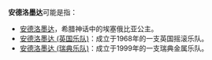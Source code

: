 '''安德洛墨达'''可能是指：
* [[安德洛墨达|安德洛墨达]]，希腊神话中的埃塞俄比亚公主。
* [[安德洛墨达_(英国乐队)|安德洛墨达 (英国乐队)]]：成立于1968年的一支英国摇滚乐队。
* [[安德洛墨达_(瑞典乐队)|安德洛墨达 (瑞典乐队)]]：成立于1999年的一支瑞典金属乐队。

{{disambig|Cat=五字消歧义}}